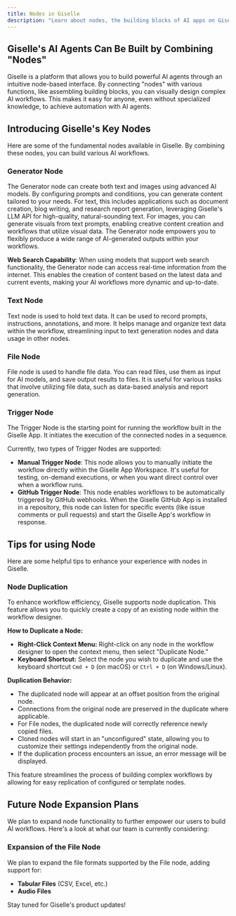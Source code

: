 ```yaml
---
title: Nodes in Giselle
description: "Learn about nodes, the building blocks of AI apps on Giselle. Connect nodes with various functions to visually design powerful AI workflows."
---
```


## Giselle's AI Agents Can Be Built by Combining "Nodes"

Giselle is a platform that allows you to build powerful AI agents through an intuitive node-based interface. By connecting "nodes" with various functions, like assembling building blocks, you can visually design complex AI workflows. This makes it easy for anyone, even without specialized knowledge, to achieve automation with AI agents.

## Introducing Giselle's Key Nodes

Here are some of the fundamental nodes available in Giselle. By combining these nodes, you can build various AI workflows.

### Generator Node

The Generator node can create both text and images using advanced AI models. By configuring prompts and conditions, you can generate content tailored to your needs. For text, this includes applications such as document creation, blog writing, and research report generation, leveraging Giselle's LLM API for high-quality, natural-sounding text. For images, you can generate visuals from text prompts, enabling creative content creation and workflows that utilize visual data. The Generator node empowers you to flexibly produce a wide range of AI-generated outputs within your workflows.

**Web Search Capability**: When using models that support web search functionality, the Generator node can access real-time information from the internet. This enables the creation of content based on the latest data and current events, making your AI workflows more dynamic and up-to-date.

### Text Node

Text node is used to hold text data. It can be used to record prompts, instructions, annotations, and more. It helps manage and organize text data within the workflow, streamlining input to text generation nodes and data usage in other nodes.

### File Node

File node is used to handle file data. You can read files, use them as input for AI models, and save output results to files. It is useful for various tasks that involve utilizing file data, such as data-based analysis and report generation.

### Trigger Node

The Trigger Node is the starting point for running the workflow built in the Giselle App. It initiates the execution of the connected nodes in a sequence.

Currently, two types of Trigger Nodes are supported:

*   **Manual Trigger Node**: This node allows you to manually initiate the workflow directly within the Giselle App Workspace. It's useful for testing, on-demand executions, or when you want direct control over when a workflow runs.
*   **GitHub Trigger Node**: This node enables workflows to be automatically triggered by GitHub webhooks. When the Giselle GitHub App is installed in a repository, this node can listen for specific events (like issue comments or pull requests) and start the Giselle App's workflow in response.

## Tips for using Node

Here are some helpful tips to enhance your experience with nodes in Giselle.

### Node Duplication

To enhance workflow efficiency, Giselle supports node duplication. This feature allows you to quickly create a copy of an existing node within the workflow designer.

**How to Duplicate a Node:**

*   **Right-Click Context Menu:** Right-click on any node in the workflow designer to open the context menu, then select "Duplicate Node."
*   **Keyboard Shortcut:** Select the node you wish to duplicate and use the keyboard shortcut `Cmd + D` (on macOS) or `Ctrl + D` (on Windows/Linux).

**Duplication Behavior:**

*   The duplicated node will appear at an offset position from the original node.
*   Connections from the original node are preserved in the duplicate where applicable.
*   For File nodes, the duplicated node will correctly reference newly copied files.
*   Cloned nodes will start in an "unconfigured" state, allowing you to customize their settings independently from the original node.
*   If the duplication process encounters an issue, an error message will be displayed.

This feature streamlines the process of building complex workflows by allowing for easy replication of configured or template nodes.

## Future Node Expansion Plans

We plan to expand node functionality to further empower our users to build AI workflows. Here's a look at what our team is currently considering:

### Expansion of the File Node

We plan to expand the file formats supported by the File node, adding support for:

*   **Tabular Files** (CSV, Excel, etc.)
*   **Audio Files**

Stay tuned for Giselle's product updates!
